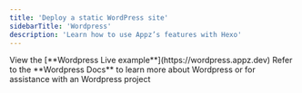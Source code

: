 ```yaml
---
title: 'Deploy a static WordPress site'
sidebarTitle: 'Wordpress'
description: 'Learn how to use Appz’s features with Hexo'
---
```


<FrameworkGetStartedComponent framework="Wordpress"/>

<CardGroup cols={2}> 
  <Card>
    View the [**Wordpress Live example**](https://wordpress.appz.dev)
  </Card>
  <Card href="https://hexo.io/docs/">
  Refer to the **Wordpress Docs** to learn more about Wordpress or for assistance with an Wordpress project
  </Card>
</CardGroup>